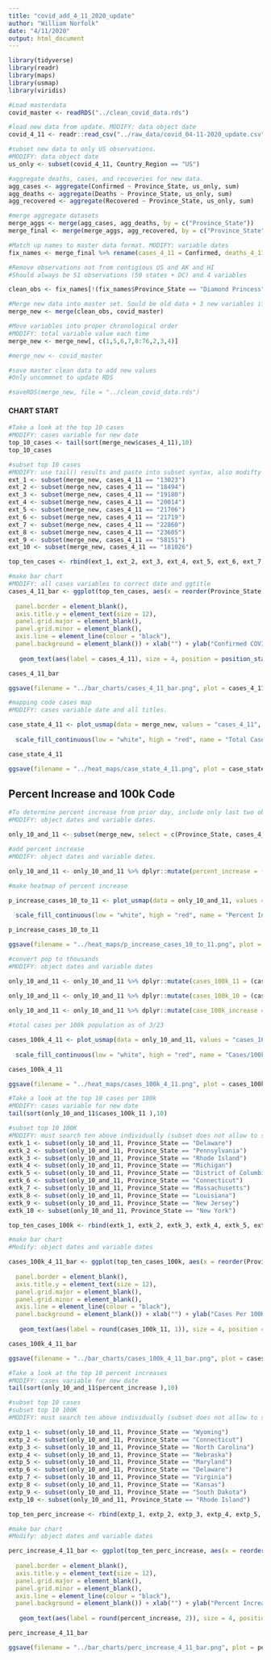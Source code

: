 ```yaml
---
title: "covid_add_4_11_2020_update"
author: "William Norfolk"
date: "4/11/2020"
output: html_document
---
```



```r
library(tidyverse)
library(readr)
library(maps)
library(usmap)
library(viridis)
```

```r
#Load masterdata
covid_master <- readRDS("../clean_covid_data.rds")
```


```r
#load new data from update. MODIFY: data object date
covid_4_11 <- readr::read_csv("../raw_data/covid_04-11-2020_update.csv")
```

```r
#subset new data to only US observations. 
#MODIFY: data object date
us_only <- subset(covid_4_11, Country_Region == "US")
```

```r
#aggregate deaths, cases, and recoveries for new data. 
agg_cases <- aggregate(Confirmed ~ Province_State, us_only, sum)
agg_deaths <- aggregate(Deaths ~ Province_State, us_only, sum)
agg_recovered <- aggregate(Recovered ~ Province_State, us_only, sum)
```

```r
#merge aggregate datasets
merge_aggs <- merge(agg_cases, agg_deaths, by = c("Province_State"))
merge_final <- merge(merge_aggs, agg_recovered, by = c("Province_State"))
```

```r
#Match up names to master data format. MODIFY: variable dates
fix_names <- merge_final %>% rename(cases_4_11 = Confirmed, deaths_4_11 = Deaths, recov_4_11 = Recovered)
```

```r
#Remove observations not from contigious US and AK and HI
#Should always be 51 observations (50 states + DC) and 4 variables

clean_obs <- fix_names[!(fix_names$Province_State == "Diamond Princess" | fix_names$Province_State == "Grand Princess" | fix_names$Province_State == "Guam" | fix_names$Province_State == "Puerto Rico" | fix_names$Province_State == "United States Virgin Islands" | fix_names$Province_State == "US" | fix_names$Province_State == "American Samoa" | fix_names$Province_State == "Northern Mariana Islands" | fix_names$Province_State == "Virgin Islands" | fix_names$Province_State == "Wuhan Evacuee" | fix_names$Province_State == "Recovered"),]
```

```r
#Merge new data into master set. Sould be old data + 3 new variables if successful
merge_new <- merge(clean_obs, covid_master)
```

```r
#Move variables into proper chronological order
#MODIFY: total variable value each time
merge_new <- merge_new[, c(1,5,6,7,8:76,2,3,4)]
```

```r
#merge_new <- covid_master
```


```r
#save master clean data to add new values
#Only uncommnet to update RDS

#saveRDS(merge_new, file = "../clean_covid_data.rds")
```

#### CHART START

```r
#Take a look at the top 10 cases
#MODIFY: cases variable for new date
top_10_cases <- tail(sort(merge_new$cases_4_11),10)
top_10_cases
```

```r
#subset top 10 cases
#MODIFY: use tail() results and paste into subset syntax, also modifty cases date value
ext_1 <- subset(merge_new, cases_4_11 == "13023")
ext_2 <- subset(merge_new, cases_4_11 == "18494")
ext_3 <- subset(merge_new, cases_4_11 == "19180")
ext_4 <- subset(merge_new, cases_4_11 == "20014")
ext_5 <- subset(merge_new, cases_4_11 == "21706")
ext_6 <- subset(merge_new, cases_4_11 == "21719")
ext_7 <- subset(merge_new, cases_4_11 == "22860")
ext_8 <- subset(merge_new, cases_4_11 == "23605")
ext_9 <- subset(merge_new, cases_4_11 == "58151")
ext_10 <- subset(merge_new, cases_4_11 == "181026")

top_ten_cases <- rbind(ext_1, ext_2, ext_3, ext_4, ext_5, ext_6, ext_7, ext_8, ext_9, ext_10)
```

```r
#make bar chart
#MODIFY: all cases variables to correct date and ggtitle
cases_4_11_bar <- ggplot(top_ten_cases, aes(x = reorder(Province_State, -cases_4_11), cases_4_11)) + geom_bar(aes(fill = reorder(Province_State, -cases_4_11)),stat = "identity") + theme(axis.text.x = element_text(angle = 45, hjust = 1),
                                                                                                   legend.position = "none",                                                                        axis.text=element_text(size=12),
  panel.border = element_blank(), 
  axis.title.y = element_text(size = 12),
  panel.grid.major = element_blank(),
  panel.grid.minor = element_blank(),
  axis.line = element_line(colour = "black"),
  panel.background = element_blank()) + xlab("") + ylab("Confirmed COVID-19 Cases") + ggtitle("Top Ten Confirmed COVID-19 Cases by State 4/11/2020") +
  
   geom_text(aes(label = cases_4_11), size = 4, position = position_stack(vjust = 0.8))

cases_4_11_bar 
```

```r
ggsave(filename = "../bar_charts/cases_4_11_bar.png", plot = cases_4_11_bar)
```

```r
#mapping code cases map
#MODIFY: cases variable date and all titles.

case_state_4_11 <- plot_usmap(data = merge_new, values = "cases_4_11", color = "black") + 
  
  scale_fill_continuous(low = "white", high = "red", name = "Total Cases", label = scales::comma) + theme(legend.position = "right", plot.title = element_text(color = "black", size = 15, face = "bold"), plot.subtitle = element_text(color = "black", size = 10, face = "italic")) + labs(title = "COVID-19 Confirmed Cases by State", subtitle = "Data as of: 4/11/2020")

case_state_4_11
```

```r
ggsave(filename = "../heat_maps/case_state_4_11.png", plot = case_state_4_11)
```

## Percent Increase and 100k Code

```r
#To determine percent increase from prior day, include only last two observations
#MODIFY: object dates and variable dates.

only_10_and_11 <- subset(merge_new, select = c(Province_State, cases_4_11, cases_4_10, fips, total_pop))
```




```r
#add percent increase
#MODIFY: object dates and variable dates.

only_10_and_11 <- only_10_and_11 %>% dplyr::mutate(percent_increase = (cases_4_11 - cases_4_10) / cases_4_10 * 100)
```

```r
#make heatmap of percent increase

p_increase_cases_10_to_11 <- plot_usmap(data = only_10_and_11, values = "percent_increase", color = "black") + 
  
  scale_fill_continuous(low = "white", high = "red", name = "Percent Increase", label = scales::comma) + theme(legend.position = "right", plot.title = element_text(color = "black", size = 15, face = "bold"), plot.subtitle = element_text(color = "black", size = 10, face = "italic")) + labs(title = "Percent Increase of Confirmed COVID-19 Cases by State", subtitle = "From: 4/10/2020-4/11/2020")

p_increase_cases_10_to_11
```

```r
ggsave(filename = "../heat_maps/p_increase_cases_10_to_11.png", plot = p_increase_cases_10_to_11)
```

```r
#convert pop to thousands
#MODIFY: object dates and variable dates

only_10_and_11 <- only_10_and_11 %>% dplyr::mutate(cases_100k_11 = (cases_4_11 / total_pop) *100000)
  
only_10_and_11 <- only_10_and_11 %>% dplyr::mutate(cases_100k_10 = (cases_4_10 / total_pop) * 100000)

only_10_and_11 <- only_10_and_11 %>% dplyr::mutate(case_100k_increase = (cases_100k_11 - cases_100k_10) / cases_100k_10 *100)

```

```r
#total cases per 100k population as of 3/23

cases_100k_4_11 <- plot_usmap(data = only_10_and_11, values = "cases_100k_11", color = "black") + 
  
  scale_fill_continuous(low = "white", high = "red", name = "Cases/100k Population", label = scales::comma) + theme(legend.position = "right", plot.title = element_text(color = "black", size = 15, face = "bold"), plot.subtitle = element_text(color = "black", size = 10, face = "italic")) + labs(title = "COVID-19 Confirmed Cases Per 100K Individuals by State", subtitle = "Data as of: 4/11/2020")

cases_100k_4_11
```

```r
ggsave(filename = "../heat_maps/cases_100k_4_11.png", plot = cases_100k_4_11)
```

```r
#Take a look at the top 10 cases per 100k
#MODIFY: cases variable for new date
tail(sort(only_10_and_11$cases_100k_11 ),10)
```


```r
#subset top 10 100K
#MODIFY: must search ten above individually (subset does not allow to select by these values for some reason...) and past the states in the code below.Also modify variable and object date names.
extk_1 <- subset(only_10_and_11, Province_State == "Delaware")
extk_2 <- subset(only_10_and_11, Province_State == "Pennsylvania")
extk_3 <- subset(only_10_and_11, Province_State == "Rhode Island")
extk_4 <- subset(only_10_and_11, Province_State == "Michigan")
extk_5 <- subset(only_10_and_11, Province_State == "District of Columbia")
extk_6 <- subset(only_10_and_11, Province_State == "Connecticut")
extk_7 <- subset(only_10_and_11, Province_State == "Massachusetts")
extk_8 <- subset(only_10_and_11, Province_State == "Louisiana")
extk_9 <- subset(only_10_and_11, Province_State == "New Jersey")
extk_10 <- subset(only_10_and_11, Province_State == "New York")

top_ten_cases_100k <- rbind(extk_1, extk_2, extk_3, extk_4, extk_5, extk_6, extk_7, extk_8, extk_9, extk_10)
```

```r
#make bar chart
#Modify: object dates and variable dates

cases_100k_4_11_bar <- ggplot(top_ten_cases_100k, aes(x = reorder(Province_State, -cases_100k_11), cases_100k_11)) + geom_bar(aes(fill = reorder(Province_State, -cases_100k_11)), stat = "identity") + theme(axis.text.x = element_text(angle = 45, hjust = 1),
                                                                                                   legend.position = "none",                                                                        axis.text=element_text(size=12),
  panel.border = element_blank(),   
  axis.title.y = element_text(size = 12),
  panel.grid.major = element_blank(),
  panel.grid.minor = element_blank(),
  axis.line = element_line(colour = "black"),
  panel.background = element_blank()) + xlab("") + ylab("Cases Per 100K Individuals") + ggtitle("Top Ten COVID-19 Confirmed Cases Per 100K Individuals by State 4/11/2020") +
  
   geom_text(aes(label = round(cases_100k_11, 1)), size = 4, position = position_stack(vjust = 0.8))

cases_100k_4_11_bar
```

```r
ggsave(filename = "../bar_charts/cases_100k_4_11_bar.png", plot = cases_100k_4_11_bar)
```

```r
#Take a look at the top 10 percent increases
#MODIFY: cases variable for new date
tail(sort(only_10_and_11$percent_increase ),10)
```

```r
#subset top 10 cases
#subset top 10 100K
#MODIFY: must search ten above individually (subset does not allow to select by these values for some reason...) and past the states in the code below.Also modify variable and object date names.

extp_1 <- subset(only_10_and_11, Province_State == "Wyoming")
extp_2 <- subset(only_10_and_11, Province_State == "Connecticut")
extp_3 <- subset(only_10_and_11, Province_State == "North Carolina")
extp_4 <- subset(only_10_and_11, Province_State == "Nebraska")
extp_5 <- subset(only_10_and_11, Province_State == "Maryland")
extp_6 <- subset(only_10_and_11, Province_State == "Delaware")
extp_7 <- subset(only_10_and_11, Province_State == "Virginia")
extp_8 <- subset(only_10_and_11, Province_State == "Kansas")
extp_9 <- subset(only_10_and_11, Province_State == "South Dakota")
extp_10 <- subset(only_10_and_11, Province_State == "Rhode Island")

top_ten_perc_increase <- rbind(extp_1, extp_2, extp_3, extp_4, extp_5, extp_6, extp_7, extp_8, extp_9, extp_10)
```

```r
#make bar chart
#Modify: object dates and variable dates

perc_increase_4_11_bar <- ggplot(top_ten_perc_increase, aes(x = reorder(Province_State, -percent_increase), percent_increase)) + geom_bar(aes(fill = reorder(Province_State, -percent_increase)), stat = "identity") + theme(axis.text.x = element_text(angle = 45, hjust = 1),
                                                                                                   legend.position = "none",                                                                        axis.text=element_text(size=12),
  panel.border = element_blank(),   
  axis.title.y = element_text(size = 12),
  panel.grid.major = element_blank(),
  panel.grid.minor = element_blank(),
  axis.line = element_line(colour = "black"),
  panel.background = element_blank()) + xlab("") + ylab("Percent Increase") + ggtitle("COVID-19: Top Ten Percent Increase by State from 4/10/20-4/11/20") +
  
   geom_text(aes(label = round(percent_increase, 2)), size = 4, position = position_stack(vjust = 0.8))

perc_increase_4_11_bar
```

```r
ggsave(filename = "../bar_charts/perc_increase_4_11_bar.png", plot = perc_increase_4_11_bar)
```